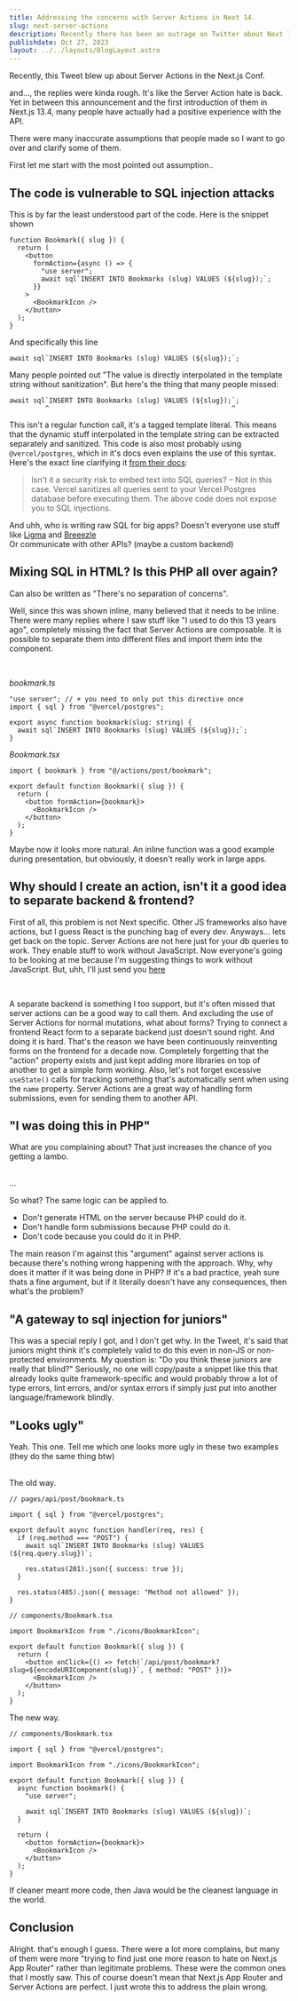```yaml
---
title: Addressing the concerns with Server Actions in Next 14.
slug: next-server-actions
description: Recently there has been an outrage on Twitter about Next 14 and server actions. I want to address some of the concerns that people have been talking about.
publishdate: Oct 27, 2023
layout: ../../layouts/BlogLayout.astro
---
```



Recently, this Tweet blew up about Server Actions in the Next.js Conf.

<Tweet id="1717607565260124613" />

and..., the replies were kinda rough. It's like the Server Action hate is back. Yet in between this announcement and the first introduction of them in Next.js 13.4, many people have actually had a positive experience with the API.

There were many inaccurate assumptions that people made so I want to go over and clarify some of them.

First let me start with the most pointed out assumption..

## The code is vulnerable to SQL injection attacks

This is by far the least understood part of the code. Here is the snippet shown

```tsx
function Bookmark({ slug }) {
  return (
    <button
      formAction={async () => {
        "use server";
        await sql`INSERT INTO Bookmarks (slug) VALUES (${slug});`;
      }}
    >
      <BookmarkIcon />
    </button>
  );
}
```

And specifically this line

```tsx
await sql`INSERT INTO Bookmarks (slug) VALUES (${slug});`;
```

Many people pointed out "The value is directly interpolated in the template string without sanitization". But here's the thing that many people missed:

```tsx
await sql`INSERT INTO Bookmarks (slug) VALUES (${slug});`;
         ^                                              ^
```

This isn't a regular function call, it's a tagged template literal. This means that the dynamic stuff interpolated in the template string can be extracted separately and sanitized. This code is also most probably using `@vercel/postgres`, which in it's docs even explains the use of this syntax. Here's the exact line clarifying it [from their docs](https://vercel.com/docs/storage/vercel-postgres/quickstart#add-data-to-your-table):

> Isn't it a security risk to embed text into SQL queries? – Not in this case. Vercel sanitizes all queries sent to your Vercel Postgres database before executing them. The above code does not expose you to SQL injections.

And uhh, who is writing raw SQL for big apps? Doesn't everyone use stuff like [Ligma](https://prisma.io) and [Breeezle](https://orm.drizzle.team) <br />
Or communicate with other APIs? (maybe a custom backend)

## Mixing SQL in HTML? Is this PHP all over again?

Can also be written as "There's no separation of concerns".

Well, since this was shown inline, many believed that it needs to be inline. There were many replies where I saw stuff like "I used to do this 13 years ago", completely missing the fact that Server Actions are composable. It is possible to separate them into different files and import them into the component. <br />

<br />

_bookmark.ts_

```tsx
"use server"; // + you need to only put this directive once
import { sql } from "@vercel/postgres";

export async function bookmark(slug: string) {
  await sql`INSERT INTO Bookmarks (slug) VALUES (${slug});`;
}
```

_Bookmark.tsx_

```tsx
import { bookmark } from "@/actions/post/bookmark";

export default function Bookmark({ slug }) {
  return (
    <button formAction={bookmark}>
      <BookmarkIcon />
    </button>
  );
}
```

Maybe now it looks more natural. An inline function was a good example during presentation, but obviously, it doesn't really work in large apps.

## Why should I create an action, isn't it a good idea to separate backend & frontend?

First of all, this problem is not Next specific. Other JS frameworks also have actions, but I guess React is the punching bag of every dev. Anyways... lets get back on the topic. Server Actions are not here just for your db queries to work. They enable stuff to work without JavaScript. Now everyone's going to be looking at me because I'm suggesting things to work without JavaScript. But, uhh, I'll just send you [here](https://www.kryogenix.org/code/browser/everyonehasjs.html) <br />

<br />

A separate backend is something I too support, but it's often missed that server actions can be a good way to call them. And excluding the use of
Server Actions for normal mutations, what about forms? Trying to connect a frontend React form to a separate backend just doesn't sound right. And doing
it is hard. That's the reason we have been continuously reinventing forms on the frontend for a decade now. Completely forgetting that the "action" property
exists and just kept adding more libraries on top of another to get a simple form working. Also, let's not forget excessive `useState()` calls for tracking
something that's automatically sent when using the `name` property. Server Actions are a great way of handling form submissions, even for sending them to another API.

## "I was doing this in PHP"

What are you complaining about? That just increases the chance of you getting a lambo.

<br />
...
<br />

So what? The same logic can be applied to.

- Don't generate HTML on the server because PHP could do it.
- Don't handle form submissions because PHP could do it.
- Don't code because you could do it in PHP.

The main reason I'm against this "argument" against server actions is because there's nothing wrong happening with the approach. Why, why does it matter if it was being done in PHP? If it's a bad practice, yeah sure thats a fine argument, but if it literally doesn't have any consequences, then what's the problem?

## "A gateway to sql injection for juniors"

This was a special reply I got, and I don't get why.
In the Tweet, it's said that juniors might think it's completely valid to do this even in non-JS or non-protected environments. My question is: "Do you think these juniors are really that blind?" Seriously, no one will copy/paste a snippet like this that already looks quite framework-specific and would probably throw a lot of type errors, lint errors, and/or syntax errors if simply just put into another language/framework blindly.

## "Looks ugly"

Yeah. This one. Tell me which one looks more ugly in these two examples (they do the same thing btw)

<br />
The old way.

```tsx
// pages/api/post/bookmark.ts

import { sql } from "@vercel/postgres";

export default async function handler(req, res) {
  if (req.method === "POST") {
    await sql`INSERT INTO Bookmarks (slug) VALUES (${req.query.slug})`;

    res.status(201).json({ success: true });
  }

  res.status(405).json({ message: "Method not allowed" });
}

// components/Bookmark.tsx

import BookmarkIcon from "./icons/BookmarkIcon";

export default function Bookmark({ slug }) {
  return (
    <button onClick={() => fetch(`/api/post/bookmark?slug=${encodeURIComponent(slug)}`, { method: "POST" })}>
      <BookmarkIcon />
    </button>
  );
}
```

The new way.

```tsx
// components/Bookmark.tsx

import { sql } from "@vercel/postgres";

import BookmarkIcon from "./icons/BookmarkIcon";

export default function Bookmark({ slug }) {
  async function bookmark() {
    "use server";

    await sql`INSERT INTO Bookmarks (slug) VALUES (${slug})`;
  }

  return (
    <button formAction={bookmark}>
      <BookmarkIcon />
    </button>
  );
}
```

If cleaner meant more code, then Java would be the cleanest language in the world.

## Conclusion

Alright. that's enough I guess. There were a lot more complains, but many of them were more "trying to find just one more reason to hate on Next.js App Router" rather than legitimate problems. These were the common ones that I mostly saw. This of course doesn't mean that Next.js App Router and Server Actions are perfect. I just wrote this to address the plain wrong.
